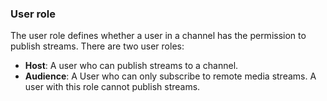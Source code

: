 ### User role

The user role defines whether a user in a channel has the permission to publish streams. There are two user roles:

- **Host**: A user who can publish streams to a channel.
- **Audience**: A User who can only subscribe to remote media streams. A user with this role cannot publish streams.
